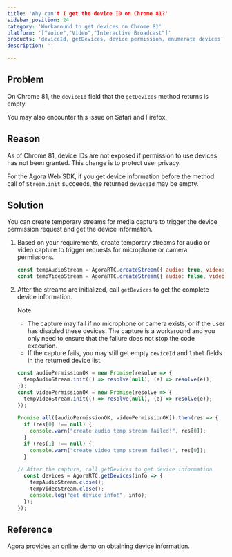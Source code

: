 ```yaml
---
title: 'Why can't I get the device ID on Chrome 81?'
sidebar_position: 24 
category: 'Workaround to get devices on Chrome 81' 
platform: '["Voice","Video","Interactive Broadcast"]'
products: 'deviceId, getDevices, device permission, enumerate devices'   
description: '' 

---
```



## Problem

On Chrome 81, the `deviceId` field that the `getDevices` method returns is empty.

<div class="alert info">You may also encounter this issue on Safari and Firefox.</div>

## Reason

As of Chrome 81, device IDs are not exposed if permission to use devices has not been granted. This change is to protect user privacy.

For the Agora Web SDK, if you get device information before the method call of `Stream.init` succeeds, the returned `deviceId` may be empty.

## Solution

You can create temporary streams for media capture to trigger the device permission request and get the device information.

1. Based on your requirements, create temporary streams for audio or video capture to trigger requests for microphone or camera permissions.

   ```javascript
   const tempAudioStream = AgoraRTC.createStream({ audio: true, video: false});
   const tempVideoStream = AgoraRTC.createStream({ audio: false, video: true});
   ```

2. After the streams are initialized, call `getDevices` to get the complete device information.

   <div class="alert note">Note<ul><li>The capture may fail if no microphone or camera exists, or if the user has disabled these devices. The capture is a workaround and you only need to ensure that the failure does not stop the code execution. </li><li>If the capture fails, you may still get empty <code>deviceId</code> and <code>label</code> fields in the returned device list.</li></ul></div>

   ```javascript
   const audioPermissionOK = new Promise(resolve => {
     tempAudioStream.init(() => resolve(null), (e) => resolve(e));
   });
   const videoPermissionOK = new Promise(resolve => {
     tempVideoStream.init(() => resolve(null), (e) => resolve(e));
   });
    
   Promise.all([audioPermissionOK, videoPermissionOK]).then(res => {
     if (res[0] !== null) {
       console.warn("create audio temp stream failed!", res[0]);
     }
     if (res[1] !== null) {
       console.warn("create video temp stream failed!", res[0]);
     }
    
   // After the capture, call getDevices to get device information
     const devices = AgoraRTC.getDevices(info => {
       tempAudioStream.close();
       tempVideoStream.close();
       console.log("get device info!", info);
     });
   });
   ```

## Reference

Agora provides an [online demo](https://webdemo.agora.io/device_permission_demo) on obtaining device information.